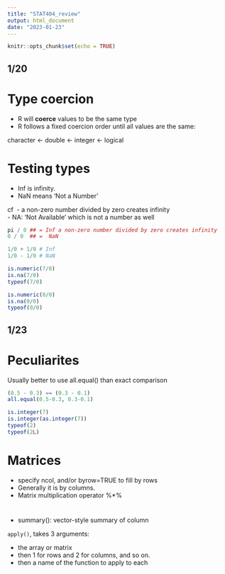 ```yaml
---
title: "STAT404_review"
output: html_document
date: "2023-01-23"
---
```


```r
knitr::opts_chunk$set(echo = TRUE)
```

## 1/20

# Type coercion

-   R will **coerce** values to be the same type
-   R follows a fixed coercion order until all values are the same:

character $\leftarrow$ double $\leftarrow$ integer $\leftarrow$ logical

# Testing types

-   Inf is infinity.
-   NaN means 'Not a Number'

cf  - a non-zero number divided by zero creates infinity\
- NA: 'Not Available' which is not a number as well

```r
pi / 0 ## = Inf a non-zero number divided by zero creates infinity
0 / 0  ## =  NaN

1/0 + 1/0 # Inf
1/0 - 1/0 # NaN

is.numeric(7/0)
is.na(7/0)
typeof(7/0)

is.numeric(0/0)
is.na(0/0)
typeof(0/0)
```

## 1/23

# Peculiarites
Usually better to use all.equal() than exact comparison
```r
(0.5 - 0.3) == (0.3 - 0.1)
all.equal(0.5-0.3, 0.3-0.1)

is.integer(7)
is.integer(as.integer(7))
typeof(2)
typeof(2L)
```

# Matrices

-   specify ncol, and/or byrow=TRUE to fill by rows
-   Generally it is by columns.
-   Matrix multiplication operator %*%

# 
-   summary(): vector-style summary of column

`apply()`, takes 3 arguments:

- the array or matrix
- then 1 for rows and 2 for columns, and so on.
- then a name of the function to apply to each
